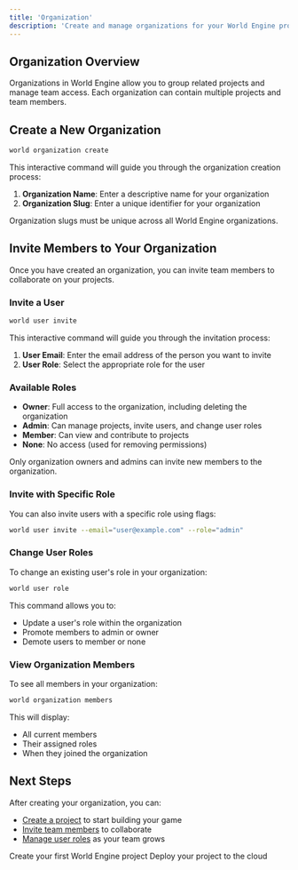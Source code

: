```yaml
---
title: 'Organization'
description: 'Create and manage organizations for your World Engine projects'
---
```


## Organization Overview

Organizations in World Engine allow you to group related projects and manage team access. Each organization can contain multiple projects and team members.

## Create a New Organization

```bash
world organization create
```

This interactive command will guide you through the organization creation process:

1. **Organization Name**: Enter a descriptive name for your organization
2. **Organization Slug**: Enter a unique identifier for your organization

<Warning>
  Organization slugs must be unique across all World Engine organizations.
</Warning>


## Invite Members to Your Organization

Once you have created an organization, you can invite team members to collaborate on your projects.

### Invite a User

```bash
world user invite
```

This interactive command will guide you through the invitation process:

1. **User Email**: Enter the email address of the person you want to invite
2. **User Role**: Select the appropriate role for the user

### Available Roles

- **Owner**: Full access to the organization, including deleting the organization
- **Admin**: Can manage projects, invite users, and change user roles
- **Member**: Can view and contribute to projects
- **None**: No access (used for removing permissions)

<Note>
  Only organization owners and admins can invite new members to the organization.
</Note>

### Invite with Specific Role

You can also invite users with a specific role using flags:

```bash
world user invite --email="user@example.com" --role="admin"
```

### Change User Roles

To change an existing user's role in your organization:

```bash
world user role
```

This command allows you to:
- Update a user's role within the organization
- Promote members to admin or owner
- Demote users to member or none

### View Organization Members

To see all members in your organization:

```bash
world organization members
```

This will display:
- All current members
- Their assigned roles
- When they joined the organization

## Next Steps

After creating your organization, you can:

- [Create a project](/deployment/project) to start building your game
- [Invite team members](/deployment/organization#invite-members-to-your-organization) to collaborate
- [Manage user roles](/deployment/organization#change-user-roles) as your team grows

<CardGroup cols={2}>
  <Card title="Create Project" icon="folder" href="/deployment/project">
    Create your first World Engine project
  </Card>
  <Card title="Deploy Project" icon="rocket" href="/deployment/deploy">
    Deploy your project to the cloud
  </Card>
</CardGroup> 